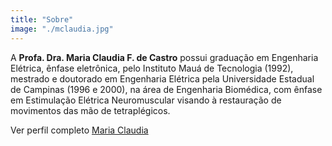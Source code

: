 ```yaml
---
title: "Sobre"
image: "./mclaudia.jpg"
---
```


A **Profa. Dra. Maria Claudia F. de Castro** possui graduação em Engenharia Elétrica,
ênfase eletrônica, pelo Instituto Mauá de Tecnologia (1992), mestrado e doutorado
em Engenharia Elétrica pela Universidade Estadual de Campinas (1996 e 2000), na
área de Engenharia Biomédica, com ênfase em Estimulação Elétrica Neuromuscular
visando à restauração de movimentos das mão de tetraplégicos. 

Ver perfil completo <a href="perfil" target="_blank" rel="nofollow noopener noreferrer" aria-label="External Link"><Underlining color={Theme.colors.tertiary} hoverColor={Theme.colors.secondary}>Maria Claudia</Underlining></a>